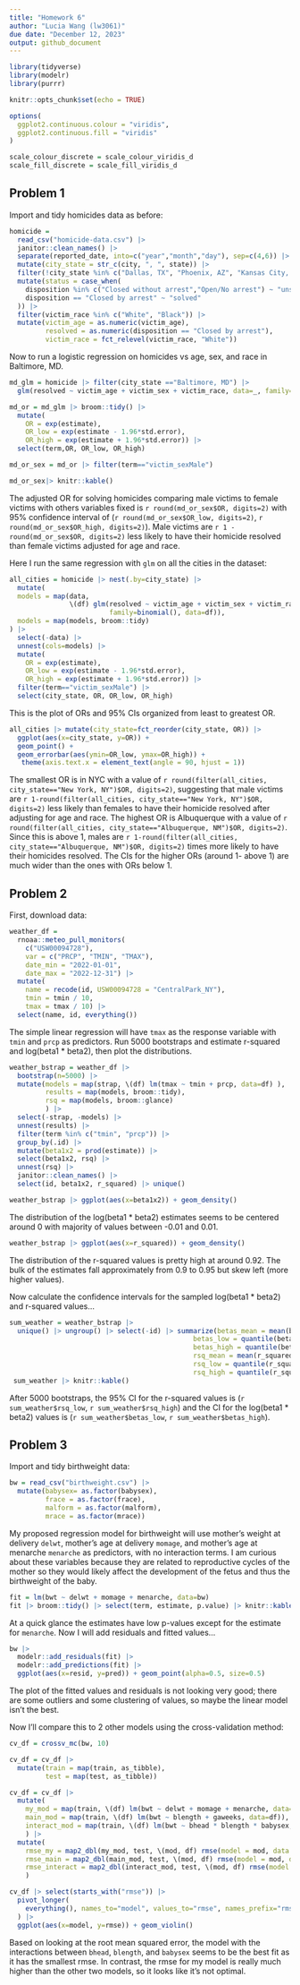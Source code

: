 ```yaml
---
title: "Homework 6"
author: "Lucia Wang (lw3061)"
due date: "December 12, 2023"
output: github_document
---
```


```r
library(tidyverse)
library(modelr)
library(purrr)

knitr::opts_chunk$set(echo = TRUE)

options(
  ggplot2.continuous.colour = "viridis",
  ggplot2.continuous.fill = "viridis"
)

scale_colour_discrete = scale_colour_viridis_d
scale_fill_discrete = scale_fill_viridis_d
```

## Problem 1
Import and tidy homicides data as before:
```r
homicide = 
  read_csv("homicide-data.csv") |> 
  janitor::clean_names() |>
  separate(reported_date, into=c("year","month","day"), sep=c(4,6)) |>
  mutate(city_state = str_c(city, ", ", state)) |>
  filter(!city_state %in% c("Dallas, TX", "Phoenix, AZ", "Kansas City, MO", "Tulsa, AL"))  |> 
  mutate(status = case_when(
    disposition %in% c("Closed without arrest","Open/No arrest") ~ "unsolved",
    disposition == "Closed by arrest" ~ "solved"
  )) |>
  filter(victim_race %in% c("White", "Black")) |>
  mutate(victim_age = as.numeric(victim_age),
         resolved = as.numeric(disposition == "Closed by arrest"),
         victim_race = fct_relevel(victim_race, "White"))
```

Now to run a logistic regression on homicides vs age, sex, and race in Baltimore, MD.

```r
md_glm = homicide |> filter(city_state =="Baltimore, MD") |>
  glm(resolved ~ victim_age + victim_sex + victim_race, data=_, family=binomial())

md_or = md_glm |> broom::tidy() |>
  mutate(
    OR = exp(estimate),
    OR_low = exp(estimate - 1.96*std.error),
    OR_high = exp(estimate + 1.96*std.error)) |>
  select(term,OR, OR_low, OR_high)

md_or_sex = md_or |> filter(term=="victim_sexMale") 

md_or_sex|> knitr::kable()
```

The adjusted OR for solving homicides comparing male victims to female victims with others variables fixed is `r round(md_or_sex$OR, digits=2)` with 95% confidence interval of (`r round(md_or_sex$OR_low, digits=2)`, `r round(md_or_sex$OR_high, digits=2)`). Male victims are `r 1 - round(md_or_sex$OR, digits=2)` less likely to have their homicide resolved than female victims adjusted for age and race.

Here I run the same regression with `glm` on all the cities in the dataset:
```r
all_cities = homicide |> nest(.by=city_state) |>
  mutate(
  models = map(data, 
               \(df) glm(resolved ~ victim_age + victim_sex + victim_race,
                         family=binomial(), data=df)),
  models = map(models, broom::tidy)
) |>
  select(-data) |>
  unnest(cols=models) |>
  mutate(
    OR = exp(estimate),
    OR_low = exp(estimate - 1.96*std.error),
    OR_high = exp(estimate + 1.96*std.error)) |>
  filter(term=="victim_sexMale") |>
  select(city_state, OR, OR_low, OR_high)
```

This is the plot of ORs and 95% CIs organized from least to greatest OR.
```r
all_cities |> mutate(city_state=fct_reorder(city_state, OR)) |>
  ggplot(aes(x=city_state, y=OR)) +
  geom_point() +
  geom_errorbar(aes(ymin=OR_low, ymax=OR_high)) +
   theme(axis.text.x = element_text(angle = 90, hjust = 1))
```

The smallest OR is in NYC with a value of `r round(filter(all_cities, city_state=="New York, NY")$OR, digits=2)`, suggesting that male victims are `r 1-round(filter(all_cities, city_state=="New York, NY")$OR, digits=2)` less likely than females to have their homicide resolved after adjusting for age and race. The highest OR is Albuquerque with a value of `r round(filter(all_cities, city_state=="Albuquerque, NM")$OR, digits=2)`. Since this is above 1, males are `r 1-round(filter(all_cities, city_state=="Albuquerque, NM")$OR, digits=2)` times more likely to have their homicides resolved. The CIs for the higher ORs (around 1- above 1) are much wider than the ones with ORs below 1.

## Problem 2
First, download data:
```r
weather_df = 
  rnoaa::meteo_pull_monitors(
    c("USW00094728"),
    var = c("PRCP", "TMIN", "TMAX"), 
    date_min = "2022-01-01",
    date_max = "2022-12-31") |>
  mutate(
    name = recode(id, USW00094728 = "CentralPark_NY"),
    tmin = tmin / 10,
    tmax = tmax / 10) |>
  select(name, id, everything())
```

The simple linear regression will have `tmax` as the response variable with `tmin` and `prcp` as predictors. Run 5000 bootstraps and estimate r-squared and log(beta1 * beta2), then plot the distributions.

```r
weather_bstrap = weather_df |>
  bootstrap(n=5000) |>
  mutate(models = map(strap, \(df) lm(tmax ~ tmin + prcp, data=df) ),
         results = map(models, broom::tidy),
         rsq = map(models, broom::glance)
         ) |>
  select(-strap, -models) |>
  unnest(results) |> 
  filter(term %in% c("tmin", "prcp")) |>
  group_by(.id) |> 
  mutate(beta1x2 = prod(estimate)) |>
  select(beta1x2, rsq) |> 
  unnest(rsq) |> 
  janitor::clean_names() |>
  select(id, beta1x2, r_squared) |> unique()
```

```r
weather_bstrap |> ggplot(aes(x=beta1x2)) + geom_density()
```

The distribution of the log(beta1 * beta2) estimates seems to be centered around 0 with majority of values between -0.01 and 0.01.

```r
weather_bstrap |> ggplot(aes(x=r_squared)) + geom_density()
```

The distribution of the r-squared values is pretty high at around 0.92. The bulk of the estimates fall approximately from 0.9 to 0.95 but skew left (more higher values). 

Now calculate the confidence intervals for the sampled log(beta1 * beta2) and r-squared values...
```r
sum_weather = weather_bstrap |>
  unique() |> ungroup() |> select(-id) |> summarize(betas_mean = mean(beta1x2),
                                              betas_low = quantile(beta1x2, 0.025),
                                              betas_high = quantile(beta1x2, 0.975),
                                              rsq_mean = mean(r_squared),
                                              rsq_low = quantile(r_squared, 0.025),
                                              rsq_high = quantile(r_squared, 0.975))
 sum_weather |> knitr::kable()
```

After 5000 bootstraps, the 95% CI for the r-squared values is (`r sum_weather$rsq_low`, `r sum_weather$rsq_high`) and the CI for the log(beta1 * beta2) values is (`r sum_weather$betas_low`, `r sum_weather$betas_high`).

## Problem 3
Import and tidy birthweight data:
```r
bw = read_csv("birthweight.csv") |>
  mutate(babysex= as.factor(babysex),
         frace = as.factor(frace),
         malform = as.factor(malform),
         mrace = as.factor(mrace))
```

My proposed regression model for birthweight will use mother's weight at delivery `delwt`, mother's age at delivery `momage`, and mother's age at menarche `menarche` as predictors, with no interaction terms. I am curious about these variables because they are related to reproductive cycles of the mother so they would likely affect the development of the fetus and thus the birthweight of the baby.

```r
fit = lm(bwt ~ delwt + momage + menarche, data=bw)
fit |> broom::tidy() |> select(term, estimate, p.value) |> knitr::kable(digits=3)
```

At a quick glance the estimates have low p-values except for the estimate for `menarche`. Now I will add residuals and fitted values...

```r
bw |>
  modelr::add_residuals(fit) |>
  modelr::add_predictions(fit) |>
  ggplot(aes(x=resid, y=pred)) + geom_point(alpha=0.5, size=0.5)
```

The plot of the fitted values and residuals is not looking very good; there are some outliers and some clustering of values, so maybe the linear model isn't the best. 

Now I'll compare this to 2 other models using the cross-validation method:
```r
cv_df = crossv_mc(bw, 10)

cv_df = cv_df |>
  mutate(train = map(train, as_tibble),
         test = map(test, as_tibble)) 

cv_df = cv_df |>
  mutate(
    my_mod = map(train, \(df) lm(bwt ~ delwt + momage + menarche, data=df)),
    main_mod = map(train, \(df) lm(bwt ~ blength + gaweeks, data=df)),
    interact_mod = map(train, \(df) lm(bwt ~ bhead * blength * babysex, data=df))
    ) |>
  mutate(
    rmse_my = map2_dbl(my_mod, test, \(mod, df) rmse(model = mod, data = df)),
    rmse_main = map2_dbl(main_mod, test, \(mod, df) rmse(model = mod, data = df)),
    rmse_interact = map2_dbl(interact_mod, test, \(mod, df) rmse(model = mod, data = df))
    )

cv_df |> select(starts_with("rmse")) |>
  pivot_longer(
    everything(), names_to="model", values_to="rmse", names_prefix="rmse_"
  ) |>
  ggplot(aes(x=model, y=rmse)) + geom_violin()
```

Based on looking at the root mean squared error, the model with the interactions between `bhead`, `blength`, and `babysex` seems to be the best fit as it has the smallest rmse. In contrast, the rmse for my model is really much higher than the other two models, so it looks like it's not optimal. 

